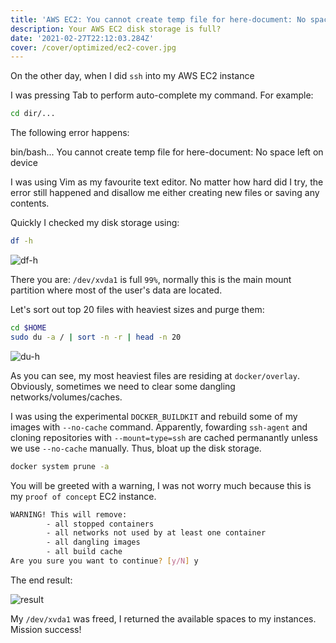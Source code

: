```yaml
---
title: 'AWS EC2: You cannot create temp file for here-document: No space left on device'
description: Your AWS EC2 disk storage is full?
date: '2021-02-27T22:12:03.284Z'
cover: /cover/optimized/ec2-cover.jpg
---
```


On the other day, when I did `ssh` into my AWS EC2 instance

I was pressing <Keyboard>Tab</Keyboard> to perform auto-complete my command. For example:

```bash
cd dir/...
```

The following error happens:

<Tag type="error">
	bin/bash... You cannot create temp file for here-document: No space left on
	device
</Tag>

I was using Vim as my favourite text editor. No matter how hard did I try, the error still happened and disallow me either creating new files or saving any contents.

Quickly I checked my disk storage using:

```bash
df -h
```

![df-h](/df.png)

There you are: `/dev/xvda1` is full `99%`, normally this is the main mount partition where most of the user's data are located.

Let's sort out top 20 files with heaviest sizes and purge them:

```bash
cd $HOME
sudo du -a / | sort -n -r | head -n 20
```

![du-h](/du.png)

As you can see, my most heaviest files are residing at `docker/overlay`. Obviously, sometimes we need to clear some dangling networks/volumes/caches.

I was using the experimental `DOCKER_BUILDKIT` and rebuild some of my images with `--no-cache` command.
Apparently, fowarding `ssh-agent` and cloning repositories with `--mount=type=ssh` are cached permanantly unless we use `--no-cache` manually.
Thus, bloat up the disk storage.

```bash
docker system prune -a
```

You will be greeted with a warning, I was not worry much because this is my `proof of concept` EC2 instance.

```bash
WARNING! This will remove:
        - all stopped containers
        - all networks not used by at least one container
        - all dangling images
        - all build cache
Are you sure you want to continue? [y/N] y
```

The end result:

![result](/result.png)

My `/dev/xvda1` was freed, I returned the available spaces to my instances. Mission success!
